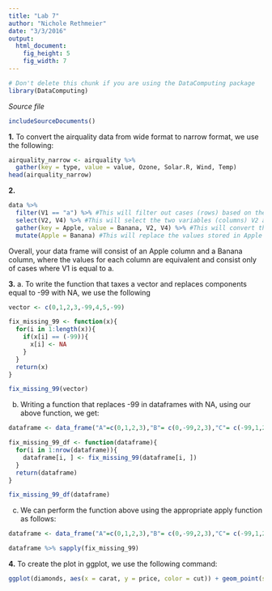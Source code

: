 ```yaml
---
title: "Lab 7"
author: "Nichole Rethmeier"
date: "3/3/2016"
output: 
  html_document:
    fig_height: 5
    fig_width: 7
---
```

<!-- Don't edit in between this line and the one below -->
```r
# Don't delete this chunk if you are using the DataComputing package
library(DataComputing)
```
*Source file* 
```r
includeSourceDocuments()
```
<!-- Don't edit the material above this line -->

**1.** To convert the airquality data from wide format to narrow format, we use the following: 

```r
airquality_narrow <- airquality %>% 
  gather(key = type, value = value, Ozone, Solar.R, Wind, Temp)
head(airquality_narrow)
```

**2.** 
```r
data %>% 
  filter(V1 == "a") %>% #This will filter out cases (rows) based on the variable (column) V1 where its values are equal to a 
  select(V2, V4) %>% #This will select the two variables (columns) V2 and V4 and create a new dataframe with only those two columns showing
  gather(key = Apple, value = Banana, V2, V4) %>% #This will convert the data from wide format to narrow format, creating a column Apple and Banana containing the values for the two in V2, V4 
  mutate(Apple = Banana) #This will replace the values stored in Apple with the ones stored in Banana 
```

Overall, your data frame will consist of an Apple column and a Banana column, where the values for each column are equivalent and consist only of cases where V1 is equal to a. 

**3.** a. To write the function that taxes a vector and replaces components equal to -99 with NA, we use the following

```r
vector <- c(0,1,2,3,-99,4,5,-99)

fix_missing_99 <- function(x){
  for(i in 1:length(x)){
    if(x[i] == (-99)){
      x[i] <- NA
    }
  }
  return(x)
}

fix_missing_99(vector)
```

b. Writing a function that replaces -99 in dataframes with NA, using our above function, we get: 

```r
dataframe <- data_frame("A"=c(0,1,2,3),"B"= c(0,-99,2,3),"C"= c(-99,1,2,-99))

fix_missing_99_df <- function(dataframe){
  for(i in 1:nrow(dataframe)){
    dataframe[i, ] <- fix_missing_99(dataframe[i, ])
  }
  return(dataframe)
}

fix_missing_99_df(dataframe)
```

c. We can perform the function above using the appropriate apply function as follows:

```r
dataframe <- data_frame("A"=c(0,1,2,3),"B"= c(0,-99,2,3),"C"= c(-99,1,2,-99))

dataframe %>% sapply(fix_missing_99)
```

**4.** To create the plot in ggplot, we use the following command: 
```r
ggplot(diamonds, aes(x = carat, y = price, color = cut)) + geom_point(size = 2) + facet_wrap("cut") + geom_smooth(color = "blue", se = FALSE) + labs(title = "Carat vs. Price") + theme(title = element_text(size = 15), strip.text.x = element_text(size = 10)) 
```
